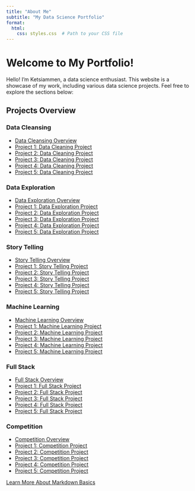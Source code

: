 ```yaml
---
title: "About Me"
subtitle: "My Data Science Portfolio"
format:
  html:
    css: styles.css  # Path to your CSS file
---
```


# Welcome to My Portfolio!

Hello! I'm Ketsiammen, a data science enthusiast. This website is a showcase of my work, including various data science projects. Feel free to explore the sections below:

## Projects Overview

### Data Cleansing
- [Data Cleansing Overview](cleansing.qmd)
- [Project 1: Data Cleaning Project](Cleansing_Projects/project1.qmd)
- [Project 2: Data Cleaning Project](Cleansing_Projects/project2.qmd)
- [Project 3: Data Cleaning Project](Cleansing_Projects/project3.qmd)
- [Project 4: Data Cleaning Project](Cleansing_Projects/project4.qmd)
- [Project 5: Data Cleaning Project](Cleansing_Projects/project5.qmd)

### Data Exploration
- [Data Exploration Overview](exploration.qmd)
- [Project 1: Data Exploration Project](Cleansing_Exploration/project1.qmd)
- [Project 2: Data Exploration Project](Cleansing_Exploration/project2.qmd)
- [Project 3: Data Exploration Project](Cleansing_Exploration/project3.qmd)
- [Project 4: Data Exploration Project](Cleansing_Exploration/project4.qmd)
- [Project 5: Data Exploration Project](Cleansing_Exploration/project5.qmd)

### Story Telling
- [Story Telling Overview](story_telling.qmd)
- [Project 1: Story Telling Project](Story_Telling/project1.qmd)
- [Project 2: Story Telling Project](Story_Telling/project2.qmd)
- [Project 3: Story Telling Project](Story_Telling/project3.qmd)
- [Project 4: Story Telling Project](Story_Telling/project4.qmd)
- [Project 5: Story Telling Project](Story_Telling/project5.qmd)

### Machine Learning
- [Machine Learning Overview](ml.qmd)
- [Project 1: Machine Learning Project](Machine_Learning/project1.qmd)
- [Project 2: Machine Learning Project](Machine_Learning/project2.qmd)
- [Project 3: Machine Learning Project](Machine_Learning/project3.qmd)
- [Project 4: Machine Learning Project](Machine_Learning/project4.qmd)
- [Project 5: Machine Learning Project](Machine_Learning/project5.qmd)

### Full Stack
- [Full Stack Overview](full_stack.qmd)
- [Project 1: Full Stack Project](Full_Stack/project1.qmd)
- [Project 2: Full Stack Project](Full_Stack/project2.qmd)
- [Project 3: Full Stack Project](Full_Stack/project3.qmd)
- [Project 4: Full Stack Project](Full_Stack/project4.qmd)
- [Project 5: Full Stack Project](Full_Stack/project5.qmd)

### Competition
- [Competition Overview](competition.qmd)
- [Project 1: Competition Project](Competition/project1.qmd)
- [Project 2: Competition Project](Competition/project2.qmd)
- [Project 3: Competition Project](Competition/project3.qmd)
- [Project 4: Competition Project](Competition/project4.qmd)
- [Project 5: Competition Project](Competition/project5.qmd)

[Learn More About Markdown Basics](https://quarto.org/docs/authoring/markdown-basics.html#links-images)
